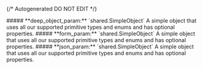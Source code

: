 {/* Autogenerated DO NOT EDIT  */}

<Collapsible>
    ##### **deep_object_param:** `shared.SimpleObject`
    A simple object that uses all our supported primitive types and enums and has optional properties.
    <Collapsible.Break/>
    <Simpleobject/>
</Collapsible>

<Collapsible>
    ##### **form_param:** `shared.SimpleObject`
    A simple object that uses all our supported primitive types and enums and has optional properties.
    <Collapsible.Break/>
    <Simpleobject/>
</Collapsible>

<Collapsible>
    ##### **json_param:** `shared.SimpleObject`
    A simple object that uses all our supported primitive types and enums and has optional properties.
    <Collapsible.Break/>
    <Simpleobject/>
</Collapsible>

